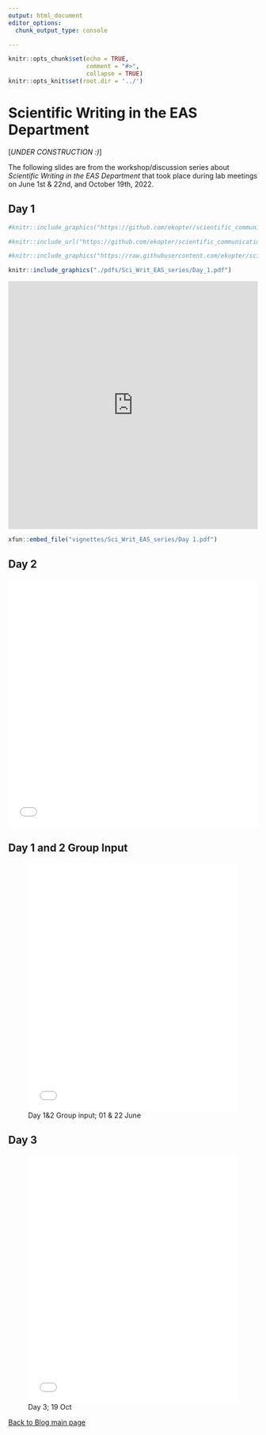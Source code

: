 ```yaml
---
output: html_document
editor_options:
  chunk_output_type: console

---
```


```r
knitr::opts_chunk$set(echo = TRUE,
                      comment = "#>",
                      collapse = TRUE)
knitr::opts_knit$set(root.dir = '../')
```


# Scientific Writing in the EAS Department {.unlisted .unnumbered #EASslides}

[*UNDER CONSTRUCTION :)*]

The following slides are from the workshop/discussion series about *Scientific Writing in the EAS Department* that took place during lab meetings on June 1st & 22nd, and October 19th, 2022. 


## Day 1 {-}

```r
#knitr::include_graphics("https://github.com/ekopter/scientific_communication_support_website/blob/main/pdfs/Sci_Writ_EAS_series/Day_1.pdf")
```

```r
#knitr::include_url("https://github.com/ekopter/scientific_communication_support_website/blob/main/pdfs/Sci_Writ_EAS_series/Day_1.pdf?raw=true")
```

```r
#knitr::include_graphics("https://raw.githubusercontent.com/ekopter/scientific_communication_support_website/ef6976663560a8876acb466136f42bf8c6a546e5/pdfs/Sci_Writ_EAS_series/Day_1.pdf")
```

```r
knitr::include_graphics("./pdfs/Sci_Writ_EAS_series/Day_1.pdf")
```



![Day 1; 01 June](https://github.com/ekopter/scientific_communication_support_website/blob/main/pdfs/Sci_Writ_EAS_series/Day_1.pdf){width=100% height=500px}\

<object data="./pdfs/Sci_Writ_EAS_series/Day_1.pdf" type="application/pdf" width="100%">
</object>

<!-- ![Day 1; 01 June](https://github.com/ekopter/scientific_communication_support_website/blob/ae124975a0ab683355bc78a1f1a8f915ecafcfad/pdfs/Sci_Writ_EAS_series/Day%201.pdf){width=100% height=500px}\ -->


<!-- "https://raw.githubusercontent.com/ekopter/scientific_communication_support_website/5206927edfe7f611cf7fc701af760af0b2529d97/pdfs/Sci_Writ_EAS_series/Day%201.pdf"  -->

```r
xfun::embed_file("vignettes/Sci_Writ_EAS_series/Day 1.pdf")
```

## Day 2 {-}

![Day 2; 22 June](/Users/aashbury/Documents/scientific_communication_support_website/vignettes/Sci_Writ_EAS_series/Day 2.pdf){width=100% height=500px}\

## Day 1 and 2 Group Input {-}

![Day 1&2 Group input; 01 & 22 June](/Users/aashbury/Documents/scientific_communication_support_website/vignettes/Sci_Writ_EAS_series/Day 1 group input.pdf){width=100% height=500px}

## Day 3 {-}

![Day 3; 19 Oct](/Users/aashbury/Documents/scientific_communication_support_website/vignettes/Sci_Writ_EAS_series/Day 3.pdf){width=100% height=500px}

[Back to Blog main page](#blog_main)